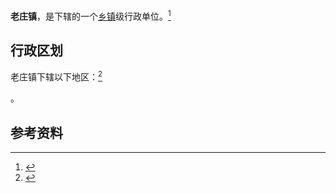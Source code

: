 {{中国乡级行政区|61/07/22/105/000}}

'''老庄镇'''，是{{PRC admin/fullname|61/07/22/105/000|3}}下辖的一个[[乡镇|乡镇]]级行政单位。<ref>{{PRC admin/ref sgc|{{PRC admin/parent|61/07/22/105/000}}}}</ref>

== 行政区划 ==

老庄镇下辖以下地区：<ref>{{PRC admin/ref sgc|61/07/22/105/000}}</ref>

{{PRC admin/children|61/07/22/105/000}}。

== 参考资料 ==

{{reflist}}

{{行政区划小作品}}
{{PRC admin/navcat|61/07/22/105/000}}